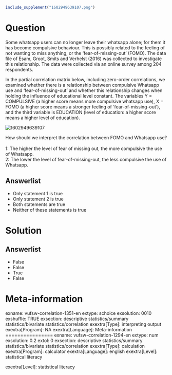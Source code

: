 ```r
include_supplement("1602949639107.png")
```

Question
========
Some whatsapp users can no longer leave their whatsapp alone; for them
it has become compulsive behaviour. This is possibly related to the
feeling of not wanting to miss anything, or the 'fear-of-missing-out'
(FOMO). The data file of Esam, Groot, Smits and Verhelst (2016) was
collected to investigate this relationship. The data were collected via
an online survey among 204 respondents.  
  
In the partial correlation matrix below, including zero-order
correlations, we examined whether there is a relationship between
compulsive Whatsapp use and 'fear-of-missing-out' and whether this
relationship changes when holding the influence of educational level
constant. The variables Y = COMPULSIVE (a higher score means more
compulsive whatsapp use), X = FOMO (a higher score means a stronger
feeling of 'fear-of-missing-out'), and the third variable is EDUCATION
(level of education: a higher score means a higher level of
education).  
  
<img src="1602949639107.png" class="fr-fic fr-dii tvcss_2"
alt="1602949639107" />  
  
How should we interpret the correlation between FOMO and Whatsapp use?  
   
1: The higher the level of fear of missing out, the more compulsive the
use of Whatsapp.  
2: The lower the level of fear-of-missing-out, the less compulsive the
use of Whatsapp.

Answerlist
----------
* Only statement 1 is true
* Only statement 2 is true
* Both statements are true
* Neither of these statements is true

Solution
========










Answerlist
----------
* False
* False
* True
* False

Meta-information
================
exname: vufsw-correlation-1351-en
extype: schoice
exsolution: 0010
exshuffle: TRUE
exsection: descriptive statistics/summary statistics/bivariate statistics/correlation
exextra[Type]: interpreting output
exextra[Program]: NA
exextra[Language]: Meta-information
================
exname: vufsw-correlation-1294-en
extype: num
exsolution: 0.2
extol: 0
exsection: descriptive statistics/summary statistics/bivariate statistics/correlation
exextra[Type]: calculation
exextra[Program]: calculator
exextra[Language]: english
exextra[Level]: statistical literacy

exextra[Level]: statistical literacy


